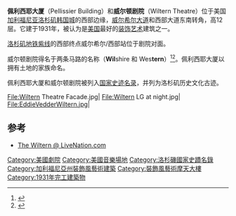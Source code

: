 {{Infobox building
| building_name   = 佩利西耶大厦和威尔顿剧院
| image           = Highsmithwilterntheater.jpg
| location        = 威尔希尔大道3780号
| coordinates     = {{coord|34.0611|-118.3078|region:US-CA_type:landmark|display=it}}
| start_date      = 1930
| completion_date = 1931
| renovation_date = 1983
| architectural_style = [[装饰艺术|装饰艺术]]
| height          = {{convert|155|ft|abbr=on}}
| floor_count     = 12
| website         = http://www.thewiltern.net
| architect       = Stiles O. Clements<br>G. Albert Lansburgh
{{Infobox NRHP
  | embed         = yes
  | architect=Stiles O. Clements<br>G. Albert Lansburgh
  | architecture= 装饰艺术
  | built = 1931
  | added = 1979年2月23日
  | refnum=79000488
  | designated_other1 = LAHCM
 | designated_other1_date = 1973年5月16日
 | designated_other1_number = 118
}}
| references      = <ref>{{emporis|116487}}</ref><ref>{{skyscraperpage|8152}}</ref><ref name="LAHCM2">{{cite web |url=http://preservation.lacity.org/monuments |title=存档副本 |accessdate=2011-10-03 |deadurl=yes |archiveurl=https://web.archive.org/web/20111002104315/http://www.preservation.lacity.org/monuments/ |archivedate=2011-10-02 }}</ref>
}}
'''佩利西耶大厦'''（Pellissier Building）和'''威尔顿剧院'''（Wiltern Theatre）位于美国[[加利福尼亚|加利福尼亚]][[洛杉矶|洛杉矶]][[韩国城_(洛杉矶)|韩国城]]的西部边缘，[[威尔希尔大道|威尔希尔大道]]和西部大道东南转角，高12层。它建于1931年，被认为是[[美国|美国]]最好的[[装饰艺术|装饰艺术]]建筑之一。

[[洛杉矶地铁紫线|洛杉矶地铁紫线]]的西部终点威尔希尔/西部站位于剧院对面。

威尔顿剧院得名于两条马路的名称（'''Wil'''shire 和 Wes'''tern'''）<ref>{{cite web| author=| title=The Wiltern| url=http://events.la.com/los-angeles-ca/venues/show/9905-the-wiltern| work=LA.com| year=2013| accessdate=8 August 2013| deadurl=yes| archiveurl=https://web.archive.org/web/20120217102018/http://events.la.com/los-angeles-ca/venues/show/9905-the-wiltern| archivedate=2012年2月17日}}</ref><ref>{{cite web | author=Matt Rhodes | title=Where We Live: The Wiltern – Los Angeles, CA | url=http://consequenceofsound.net/2010/01/where-we-live-the-wiltern-los-angeles-ca/ | work=Consequence of Sound | date=22 January 2010 | accessdate=8 August 2013 | archive-date=2012-09-23 | archive-url=https://web.archive.org/web/20120923201234/http://consequenceofsound.net/2010/01/where-we-live-the-wiltern-los-angeles-ca/ | dead-url=no }}</ref>。佩利西耶大厦以拥有土地的家族命名。 

佩利西耶大厦和威尔顿剧院被列入[[国家史迹名录|国家史迹名录]]，并列为洛杉矶历史文化古迹。

<gallery>
File:Wiltern Theatre Facade.jpg|
File:Wiltern LG at night.jpg|
File:EddieVedderWiltern.jpg|
</gallery>

==参考==
{{reflist|2}}
*[https://web.archive.org/web/20081201114416/http://www.livenation.com/venue/the-wiltern-tickets The Wiltern @ LiveNation.com]

[[Category:美國劇院|Category:美國劇院]]
[[Category:美國音樂場地|Category:美國音樂場地]]
[[Category:洛杉磯國家史蹟名錄|Category:洛杉磯國家史蹟名錄]]
[[Category:加利福尼亞州裝飾風藝術建築|Category:加利福尼亞州裝飾風藝術建築]]
[[Category:裝飾風藝術摩天大樓|Category:裝飾風藝術摩天大樓]]
[[Category:1931年完工建築物|Category:1931年完工建築物]]